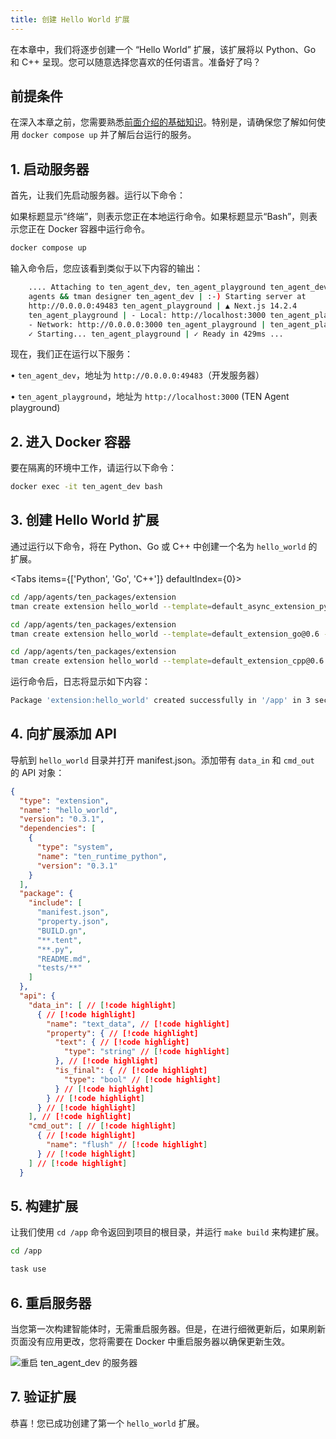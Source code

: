 ```yaml
---
title: 创建 Hello World 扩展
---
```


在本章中，我们将逐步创建一个 “Hello World” 扩展，该扩展将以 Python、Go 和 C++ 呈现。您可以随意选择您喜欢的任何语言。准备好了吗？

## 前提条件

在深入本章之前，您需要熟悉[前面介绍的基础知识](getting_started.md)。特别是，请确保您了解如何使用 `docker compose up` 并了解后台运行的服务。

## 1. 启动服务器

首先，让我们先启动服务器。运行以下命令：

<Callout>
  如果标题显示“终端”，则表示您正在本地运行命令。如果标题显示“Bash”，则表示您正在
  Docker 容器中运行命令。
</Callout>

```bash title="终端"
docker compose up
```

输入命令后，您应该看到类似于以下内容的输出：

```bash title="终端"
    .... Attaching to ten_agent_dev, ten_agent_playground ten_agent_dev | cd
    agents && tman designer ten_agent_dev | :-) Starting server at
    http://0.0.0.0:49483 ten_agent_playground | ▲ Next.js 14.2.4
    ten_agent_playground | - Local: http://localhost:3000 ten_agent_playground |
    - Network: http://0.0.0.0:3000 ten_agent_playground | ten_agent_playground |
    ✓ Starting... ten_agent_playground | ✓ Ready in 429ms ...
```

现在，我们正在运行以下服务：

• `ten_agent_dev`，地址为 `http://0.0.0.0:49483`（开发服务器）

• `ten_agent_playground`，地址为 `http://localhost:3000` (TEN Agent playground)

## 2. 进入 Docker 容器

要在隔离的环境中工作，请运行以下命令：

```bash title="终端"
docker exec -it ten_agent_dev bash
```

## 3. 创建 Hello World 扩展

通过运行以下命令，将在 Python、Go 或 C++ 中创建一个名为 `hello_world` 的扩展。


<Tabs items={['Python', 'Go', 'C++']} defaultIndex={0}>
  <Tab>

```bash title="终端"
cd /app/agents/ten_packages/extension
tman create extension hello_world --template=default_async_extension_python@0.6 --template-data class_name_prefix=HelloWorld
```

  </Tab>
  <Tab>

```bash title="终端"
cd /app/agents/ten_packages/extension
tman create extension hello_world --template=default_extension_go@0.6 --template-data class_name_prefix=HelloWorld
```

  </Tab>
  <Tab>

```bash title="终端"
cd /app/agents/ten_packages/extension
tman create extension hello_world --template=default_extension_cpp@0.6 --template-data class_name_prefix=HelloWorld
```

  </Tab>
</Tabs>

运行命令后，日志将显示如下内容：

```bash title="终端"
Package 'extension:hello_world' created successfully in '/app' in 3 seconds.
```

## 4. 向扩展添加 API

导航到 `hello_world` 目录并打开 manifest.json。添加带有 `data_in` 和 `cmd_out` 的 API 对象：

```json title="./hello_world/manifest.json"
{
  "type": "extension",
  "name": "hello_world",
  "version": "0.3.1",
  "dependencies": [
    {
      "type": "system",
      "name": "ten_runtime_python",
      "version": "0.3.1"
    }
  ],
  "package": {
    "include": [
      "manifest.json",
      "property.json",
      "BUILD.gn",
      "**.tent",
      "**.py",
      "README.md",
      "tests/**"
    ]
  },
  "api": {
    "data_in": [ // [!code highlight]
      { // [!code highlight]
        "name": "text_data", // [!code highlight]
        "property": { // [!code highlight]
          "text": { // [!code highlight]
            "type": "string" // [!code highlight]
          }, // [!code highlight]
          "is_final": { // [!code highlight]
            "type": "bool" // [!code highlight]
          } // [!code highlight]
        } // [!code highlight]
      } // [!code highlight]
    ], // [!code highlight]
    "cmd_out": [ // [!code highlight]
      { // [!code highlight]
        "name": "flush" // [!code highlight]
      } // [!code highlight]
    ] // [!code highlight]
  }
```

## 5. 构建扩展

让我们使用 `cd /app` 命令返回到项目的根目录，并运行 `make build` 来构建扩展。

```bash title="终端"
cd /app

task use
```

## 6. 重启服务器

当您第一次构建智能体时，无需重启服务器。但是，在进行细微更新后，如果刷新页面没有应用更改，您将需要在 Docker 中重启服务器以确保更新生效。

![重启 ten_agent_dev 的服务器](/assets/gif/docker_restart_server.gif)

## 7. 验证扩展

恭喜！您已成功创建了第一个 `hello_world` 扩展。
